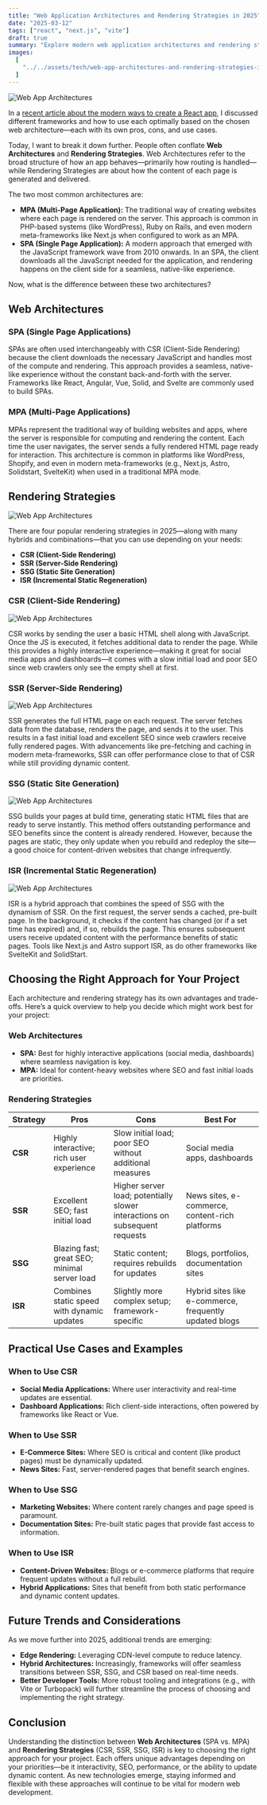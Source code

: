 ```yaml
---
title: "Web Application Architectures and Rendering Strategies in 2025"
date: "2025-03-12"
tags: ["react", "next.js", "vite"]
draft: true
summary: "Explore modern web application architectures and rendering strategies in 2025. Learn about SPA vs. MPA, CSR, SSR, SSG, and ISR to optimize performance, SEO, and user experience."
images:
  [
    "../../assets/tech/web-app-architectures-and-rendering-strategies-in-2025-1.webp",
  ]
---
```


![Web App Architectures](../../assets/tech/web-app-architectures-and-rendering-strategies-in-2025-1.webp)

In a [recent article about the modern ways to create a React app](https://blog.maiko26.tn/tech/create-react-app-deprecated-what-are-the-modern-alternatives), I discussed different frameworks and how to use each optimally based on the chosen web architecture—each with its own pros, cons, and use cases.

Today, I want to break it down further. People often conflate **Web Architectures** and **Rendering Strategies**. Web Architectures refer to the broad structure of how an app behaves—primarily how routing is handled—while Rendering Strategies are about how the content of each page is generated and delivered.

The two most common architectures are:

- **MPA (Multi-Page Application):** The traditional way of creating websites where each page is rendered on the server. This approach is common in PHP-based systems (like WordPress), Ruby on Rails, and even modern meta-frameworks like Next.js when configured to work as an MPA.
- **SPA (Single Page Application):** A modern approach that emerged with the JavaScript framework wave from 2010 onwards. In an SPA, the client downloads all the JavaScript needed for the application, and rendering happens on the client side for a seamless, native-like experience.

Now, what is the difference between these two architectures?

## Web Architectures

### SPA (Single Page Applications)

SPAs are often used interchangeably with CSR (Client-Side Rendering) because the client downloads the necessary JavaScript and handles most of the compute and rendering. This approach provides a seamless, native-like experience without the constant back-and-forth with the server. Frameworks like React, Angular, Vue, Solid, and Svelte are commonly used to build SPAs.

### MPA (Multi-Page Applications)

MPAs represent the traditional way of building websites and apps, where the server is responsible for computing and rendering the content. Each time the user navigates, the server sends a fully rendered HTML page ready for interaction. This architecture is common in platforms like WordPress, Shopify, and even in modern meta-frameworks (e.g., Next.js, Astro, Solidstart, SvelteKit) when used in a traditional MPA mode.

## Rendering Strategies

![Web App Architectures](../../assets/tech/web-app-architectures-and-rendering-strategies-in-2025-2.webp)

There are four popular rendering strategies in 2025—along with many hybrids and combinations—that you can use depending on your needs:

- **CSR (Client-Side Rendering)**
- **SSR (Server-Side Rendering)**
- **SSG (Static Site Generation)**
- **ISR (Incremental Static Regeneration)**

### CSR (Client-Side Rendering)

![Web App Architectures](../../assets/tech/web-app-architectures-and-rendering-strategies-in-2025-csr.webp)

CSR works by sending the user a basic HTML shell along with JavaScript. Once the JS is executed, it fetches additional data to render the page. While this provides a highly interactive experience—making it great for social media apps and dashboards—it comes with a slow initial load and poor SEO since web crawlers only see the empty shell at first.

### SSR (Server-Side Rendering)

![Web App Architectures](../../assets/tech/web-app-architectures-and-rendering-strategies-in-2025-ssr.webp)

SSR generates the full HTML page on each request. The server fetches data from the database, renders the page, and sends it to the user. This results in a fast initial load and excellent SEO since web crawlers receive fully rendered pages. With advancements like pre-fetching and caching in modern meta-frameworks, SSR can offer performance close to that of CSR while still providing dynamic content.

### SSG (Static Site Generation)

![Web App Architectures](../../assets/tech/web-app-architectures-and-rendering-strategies-in-2025-ssg.webp)

SSG builds your pages at build time, generating static HTML files that are ready to serve instantly. This method offers outstanding performance and SEO benefits since the content is already rendered. However, because the pages are static, they only update when you rebuild and redeploy the site—a good choice for content-driven websites that change infrequently.

### ISR (Incremental Static Regeneration)

![Web App Architectures](../../assets/tech/web-app-architectures-and-rendering-strategies-in-2025-isr.webp)

ISR is a hybrid approach that combines the speed of SSG with the dynamism of SSR. On the first request, the server sends a cached, pre-built page. In the background, it checks if the content has changed (or if a set time has expired) and, if so, rebuilds the page. This ensures subsequent users receive updated content with the performance benefits of static pages. Tools like Next.js and Astro support ISR, as do other frameworks like SvelteKit and SolidStart.

## Choosing the Right Approach for Your Project

Each architecture and rendering strategy has its own advantages and trade-offs. Here’s a quick overview to help you decide which might work best for your project:

### **Web Architectures**

- **SPA:** Best for highly interactive applications (social media, dashboards) where seamless navigation is key.
- **MPA:** Ideal for content-heavy websites where SEO and fast initial loads are priorities.

### **Rendering Strategies**

| Strategy | Pros                                         | Cons                                                                       | Best For                                               |
| -------- | -------------------------------------------- | -------------------------------------------------------------------------- | ------------------------------------------------------ |
| **CSR**  | Highly interactive; rich user experience     | Slow initial load; poor SEO without additional measures                    | Social media apps, dashboards                          |
| **SSR**  | Excellent SEO; fast initial load             | Higher server load; potentially slower interactions on subsequent requests | News sites, e-commerce, content-rich platforms         |
| **SSG**  | Blazing fast; great SEO; minimal server load | Static content; requires rebuilds for updates                              | Blogs, portfolios, documentation sites                 |
| **ISR**  | Combines static speed with dynamic updates   | Slightly more complex setup; framework-specific                            | Hybrid sites like e-commerce, frequently updated blogs |

## Practical Use Cases and Examples

### **When to Use CSR**

- **Social Media Applications:** Where user interactivity and real-time updates are essential.
- **Dashboard Applications:** Rich client-side interactions, often powered by frameworks like React or Vue.

### **When to Use SSR**

- **E-Commerce Sites:** Where SEO is critical and content (like product pages) must be dynamically updated.
- **News Sites:** Fast, server-rendered pages that benefit search engines.

### **When to Use SSG**

- **Marketing Websites:** Where content rarely changes and page speed is paramount.
- **Documentation Sites:** Pre-built static pages that provide fast access to information.

### **When to Use ISR**

- **Content-Driven Websites:** Blogs or e-commerce platforms that require frequent updates without a full rebuild.
- **Hybrid Applications:** Sites that benefit from both static performance and dynamic content updates.

## Future Trends and Considerations

As we move further into 2025, additional trends are emerging:

- **Edge Rendering:** Leveraging CDN-level compute to reduce latency.
- **Hybrid Architectures:** Increasingly, frameworks will offer seamless transitions between SSR, SSG, and CSR based on real-time needs.
- **Better Developer Tools:** More robust tooling and integrations (e.g., with Vite or Turbopack) will further streamline the process of choosing and implementing the right strategy.

## Conclusion

Understanding the distinction between **Web Architectures** (SPA vs. MPA) and **Rendering Strategies** (CSR, SSR, SSG, ISR) is key to choosing the right approach for your project. Each offers unique advantages depending on your priorities—be it interactivity, SEO, performance, or the ability to update dynamic content. As new technologies emerge, staying informed and flexible with these approaches will continue to be vital for modern web development.
